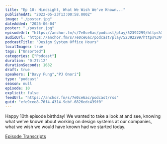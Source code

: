 ```yaml
---
title: "Ep 10: Hindsight, What We Wish We've Known..."
publishedAt: "2022-05-23T13:00:58.000Z"
image: "./poster.jpg"
dateAdded: "2025-06-04"
poster: "./poster.jpg"
episodeUrl: "https://anchor.fm/s/7e0ce6ac/podcast/play/52392299/https%3A%2F%2Fd3ctxlq1ktw2nl.cloudfront.net%2Fstaging%2F2022-4-22%2F23ac0ca0-b37d-0742-2193-24e94fd1a30b.mp3"
audioUrl: "https://anchor.fm/s/7e0ce6ac/podcast/play/52392299/https%3A%2F%2Fd3ctxlq1ktw2nl.cloudfront.net%2Fstaging%2F2022-4-22%2F23ac0ca0-b37d-0742-2193-24e94fd1a30b.mp3"
podcastTitle: "Design System Office Hours"
localImages: true
tags: ["Unsorted"]
categories: ["Podcast"]
duration: "0:27:12"
durationSeconds: 1632
draft: true
speakers: ["Davy Fung","PJ Onori"]
type: "podcast"
season: null
episode: 10
explicit: false
feedUrl: "https://anchor.fm/s/7e0ce6ac/podcast/rss"
guid: "efe9cee8-76f4-4314-9ebf-6826edc439f0"
---
```

Happy 10th episode birthday! We wanted to take a look at and see, knowing what we've known about working on design systems at our companies, what we wish we would have known had we started today.

[Episode Transcripts](https://docs.google.com/document/d/1eBPOj7pQJBKCsc4uWlMM1XwwfTOLiK7Av_qEbwu2F_M/edit?usp=sharing)

